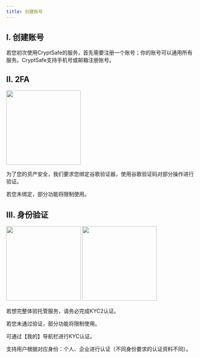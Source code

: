 ```yaml
---
title: 创建账号
---
```


## I. 创建账号

若您初次使用CryptSafe的服务，首先需要注册一个账号；你的账号可以通用所有服务。CryptSafe支持手机号或邮箱注册账号。


## II. 2FA

<div className="w-full flex items-center justify-center">
    <img src="/images/quickstart/login-ga_cn.png" width="200"/>
</div>

为了您的资产安全，我们要求您绑定谷歌验证器，使用谷歌验证码对部分操作进行验证。

<Warning>
若您未绑定，部分功能将限制使用。
</Warning>

## III. 身份验证
<div className="w-full flex items-center justify-center">
    <CardGroup cols={2}>
        <img src="/images/quickstart/login-auth1_cn.jpg" width="200"/>
        <img src="/images/quickstart/login-auth2_cn.jpg" width="200"/>
    </CardGroup>
</div>

若想完整体验托管服务，请务必完成KYC2认证。

<Warning>
若您未通过验证，部分功能将限制使用。
</Warning>

可通过【我的】导航栏进行KYC认证。

支持用户根据对应身份：个人、企业进行认证（不同身份要求的认证资料不同）。

